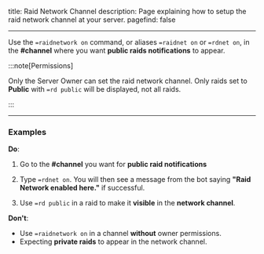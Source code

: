 title: Raid Network Channel
description: Page explaining how to setup the raid network channel at your server.
pagefind: false

---


Use the `=raidnetwork on` command, or aliases `=raidnet on` or `=rdnet on`, in the **#channel** where you want **public raids notifications** to appear.

:::note[Permissions]

Only the Server Owner can set the raid network channel. Only raids set to **Public** with `=rd public` will be displayed, not all raids.

:::

---

### Examples

**Do**:

<Steps>

1. Go to the **#channel** you want for **public raid notifications**

2. Type `=rdnet on`. You will then see a message from the bot saying **"Raid Network enabled here."** if successful.

   <Steps>
1. Use `=rd public` in a raid to make it **visible** in the **network channel**.

   </Steps>

</Steps>

**Don't**:

- Use `=raidnetwork on` in a channel **without** owner permissions.
- Expecting **private raids** to appear in the network channel.
